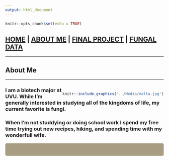```yaml
---
output: html_document
---
```


```r
knitr::opts_chunk$set(echo = TRUE)
```
## [HOME](https://hgharmer.github.io/index.html) | [ABOUT ME](https://hgharmer.github.io/about-me/index.html) | [FINAL PROJECT](https://hgharmer.github.io/final_project/index.html) | [FUNGAL DATA](https://hgharmer.github.io/Fungal_proj/index.html)
___
<style>
div.gray { background-color:#008080; border-radius: 5px; padding: 20px;}
</style>
<div class = "gray">

# **About Me** 
___


<div style= "float:right;position: relative;top:10px">
```r
knitr::include_graphics('../Media/malta.jpg')
```
</div>

### I am a biotech major at UVU. While I'm generally interested in studying all of the kingdoms of life, my current favorite is fungi.

### When I'm not studdying or doing school work I spend my free time trying out new recipes, hiking, and spending time with my wonderfull wife.

</div>
<style>
div.blue { background-color:#a89d82; border-radius: 5px; padding: 20px;}
</style>
<div class = "blue">



</div>

